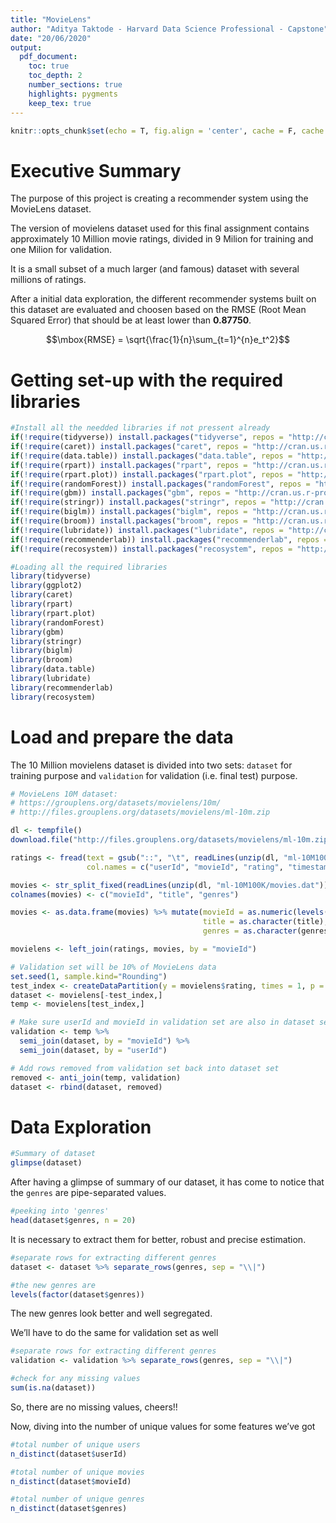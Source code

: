 ```yaml
---
title: "MovieLens"
author: "Aditya Taktode - Harvard Data Science Professional - Capstone"
date: "20/06/2020"
output: 
  pdf_document:
    toc: true
    toc_depth: 2
    number_sections: true
    highlights: pygments
    keep_tex: true
---
```


```r
knitr::opts_chunk$set(echo = T, fig.align = 'center', cache = F, cache.lazy = F)
```

# Executive Summary

The purpose of this project is creating a recommender system using the MovieLens dataset.

The version of movielens dataset used for this final assignment contains approximately 10 Million movie ratings, divided in 9 Milion for training and one Milion for validation. 

It is a small subset of a much larger (and famous) dataset with several millions of ratings.

After a initial data exploration, the different recommender systems built on this dataset are evaluated and choosen based on the RMSE (Root Mean Squared Error) that should be at least lower than **0.87750**.

$$\mbox{RMSE} = \sqrt{\frac{1}{n}\sum_{t=1}^{n}e_t^2}$$

# Getting set-up with the required libraries

```r
#Install all the needded libraries if not pressent already
if(!require(tidyverse)) install.packages("tidyverse", repos = "http://cran.us.r-project.org")
if(!require(caret)) install.packages("caret", repos = "http://cran.us.r-project.org")
if(!require(data.table)) install.packages("data.table", repos = "http://cran.us.r-project.org")
if(!require(rpart)) install.packages("rpart", repos = "http://cran.us.r-project.org") 
if(!require(rpart.plot)) install.packages("rpart.plot", repos = "http://cran.us.r-project.org") 
if(!require(randomForest)) install.packages("randomForest", repos = "http://cran.us.r-project.org") 
if(!require(gbm)) install.packages("gbm", repos = "http://cran.us.r-project.org") 
if(!require(stringr)) install.packages("stringr", repos = "http://cran.us.r-project.org") 
if(!require(biglm)) install.packages("biglm", repos = "http://cran.us.r-project.org") 
if(!require(broom)) install.packages("broom", repos = "http://cran.us.r-project.org") 
if(!require(lubridate)) install.packages("lubridate", repos = "http://cran.us.r-project.org") 
if(!require(recommenderlab)) install.packages("recommenderlab", repos = "http://cran.us.r-project.org") 
if(!require(recosystem)) install.packages("recosystem", repos = "http://cran.us.r-project.org")

#Loading all the required libraries
library(tidyverse) 
library(ggplot2) 
library(caret) 
library(rpart) 
library(rpart.plot) 
library(randomForest) 
library(gbm) 
library(stringr) 
library(biglm) 
library(broom) 
library(data.table) 
library(lubridate) 
library(recommenderlab) 
library(recosystem)
```


# Load and prepare the data 

The 10 Million movielens dataset is divided into two sets: ```dataset``` for training purpose and ```validation``` for validation (i.e. final test) purpose.

```r
# MovieLens 10M dataset:
# https://grouplens.org/datasets/movielens/10m/
# http://files.grouplens.org/datasets/movielens/ml-10m.zip

dl <- tempfile()
download.file("http://files.grouplens.org/datasets/movielens/ml-10m.zip", dl)

ratings <- fread(text = gsub("::", "\t", readLines(unzip(dl, "ml-10M100K/ratings.dat"))),
                 col.names = c("userId", "movieId", "rating", "timestamp"))

movies <- str_split_fixed(readLines(unzip(dl, "ml-10M100K/movies.dat")), "\\::", 3)
colnames(movies) <- c("movieId", "title", "genres")

movies <- as.data.frame(movies) %>% mutate(movieId = as.numeric(levels(movieId))[movieId],
                                           title = as.character(title),
                                           genres = as.character(genres))

movielens <- left_join(ratings, movies, by = "movieId")

# Validation set will be 10% of MovieLens data
set.seed(1, sample.kind="Rounding")
test_index <- createDataPartition(y = movielens$rating, times = 1, p = 0.1, list = FALSE)
dataset <- movielens[-test_index,]
temp <- movielens[test_index,]

# Make sure userId and movieId in validation set are also in dataset set
validation <- temp %>% 
  semi_join(dataset, by = "movieId") %>%
  semi_join(dataset, by = "userId")

# Add rows removed from validation set back into dataset set
removed <- anti_join(temp, validation)
dataset <- rbind(dataset, removed)
```

# Data Exploration

```r
#Summary of dataset
glimpse(dataset)
```
After having a glimpse of summary of our dataset, it has come to notice that the ```genres``` are pipe-separated values.

```r
#peeking into 'genres'
head(dataset$genres, n = 20)
```

It is necessary to extract them for better, robust and precise estimation.

```r
#separate rows for extracting different genres
dataset <- dataset %>% separate_rows(genres, sep = "\\|")

#the new genres are
levels(factor(dataset$genres))
```
The new genres look better and well segregated.

We'll have to do the same for validation set as well

```r
#separate rows for extracting different genres
validation <- validation %>% separate_rows(genres, sep = "\\|")
```

```r
#check for any missing values
sum(is.na(dataset))
```

So, there are no missing values, cheers!!

Now, diving into the number of unique values for some features we've got

```r

#total number of unique users
n_distinct(dataset$userId)

#total number of unique movies
n_distinct(dataset$movieId)

#total number of unique genres
n_distinct(dataset$genres)
```






















